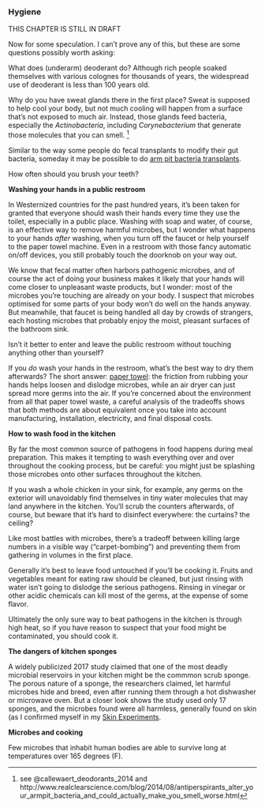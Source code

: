
### Hygiene {#microbesHygiene}

THIS CHAPTER IS STILL IN DRAFT

Now for some speculation. I can't prove any of this, but these are some questions possibly worth asking:

What does (underarm) deoderant do?  Although rich people soaked themselves with various colognes for thousands of years, the widespread use of deoderant is less than 100 years old. 

Why do you have sweat glands there in the first place? Sweat is supposed to help cool your body, but not much cooling will happen from a surface that's not exposed to much air. Instead, those glands feed bacteria, especially the _Actinobacteria_, including _Corynebacterium_ that generate those molecules that you can smell. ^[see @callewaert_deodorants_2014 and http://www.realclearscience.com/blog/2014/08/antiperspirants_alter_your_armpit_bacteria_and_could_actually_make_you_smell_worse.html]

Similar to the way some people do fecal transplants to modify their gut bacteria, someday it may be possible to do [arm pit bacteria transplants](https://www.fastcompany.com/3066047/armpit-bacteria-transplants-could-end-your-body-odor).

How often should you brush your teeth?

**Washing your hands in a public restroom**

In Westernized countries for the past hundred years, it's been taken for granted that everyone should wash their hands every time they use the toilet, especially in a public place. Washing with soap and water, of course, is an effective way to remove harmful microbes, but I wonder what happens to your hands _after_ washing, when you turn off the faucet or help yourself to the paper towel machine. Even in a restroom with those fancy automatic on/off devices, you still probably touch the doorknob on your way out.

We know that fecal matter often harbors pathogenic microbes, and of course the act of doing your business makes it likely that your hands will come closer to unpleasant waste products, but I wonder: most of the microbes you're touching are already on your body. I suspect that microbes optimised for some parts of your body won't do well on the hands anyway. But meanwhile, that faucet is being handled all day by crowds of strangers, each hosting microbes that probably enjoy the moist, pleasant surfaces of the bathroom sink.

Isn't it better to enter and leave the public restroom without touching anything other than yourself?

If you _do_ wash your hands in the restroom, what's the best way to dry them afterwards? The short answer: [paper towel](http://conversableeconomist.blogspot.ca/2012/12/paper-towels-v-air-dryers.html): the friction from rubbing your hands helps loosen and dislodge microbes, while an air dryer can just spread more germs into the air. If you're concerned about the environment from all that paper towel waste, a careful analysis of the tradeoffs shows that both methods are about equivalent once you take into account manufacturing, installation, electricity, and final disposal costs. 


**How to wash food in the kitchen**

By far the most common source of pathogens in food happens during meal preparation. This makes it tempting to wash everything over and over throughout the cooking process, but be careful: you might just be splashing those microbes onto other surfaces throughout the kitchen.

If you wash a whole chicken in your sink, for example, any germs on the exterior will unavoidably find themselves in tiny water molecules that may land anywhere in the kitchen. You'll scrub the counters afterwards, of course, but beware that it's hard to disinfect everywhere: the curtains? the ceiling? 

Like most battles with microbes, there's a tradeoff between killing large numbers in a visible way ("carpet-bombing") and preventing them from gathering in volumes in the first place. 

Generally it's best to leave food untouched if you'll be cooking it. Fruits and vegetables meant for eating raw should be cleaned, but just rinsing with water isn't going to dislodge the serious pathogens. Rinsing in vinegar or other acidic chemicals can kill most of the germs, at the expense of some flavor.

Ultimately the only sure way to beat pathogens in the kitchen is through high heat, so if you have reason to suspect that your food might be contaminated, you should cook it.


**The dangers of kitchen sponges**

A widely publicized 2017 study claimed that one of the most deadly microbial reservoirs in your kitchen might be the commmon scrub sponge. The porous nature of a sponge, the researchers claimed, let harmful microbes hide and breed, even after running them through a hot dishwasher or microwave oven. But a closer look shows the study used only 17 sponges, and the microbes found were all harmless, generally found on skin (as I confirmed myself in my  [Skin Experiments](#experimentSkin).



**Microbes and cooking**

Few microbes that inhabit human bodies are able to survive long at temperatures over 165 degrees (F). 



